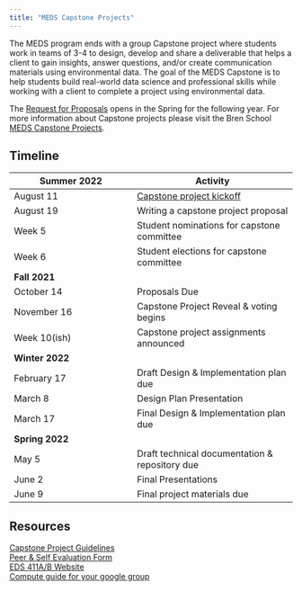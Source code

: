 ```yaml
---
title: "MEDS Capstone Projects"
---
```


The MEDS program ends with a group Capstone project where students work in teams of 3-4 to design, develop and share a deliverable that helps a client to gain insights, answer questions, and/or create communication materials using environmental data. The goal of the MEDS Capstone is to help students build real-world data science and professional skills while working with a client to complete a project using environmental data. 

The [Request for Proposals](https://bren.ucsb.edu/research/masters-research/request-proposals-meds) opens in the Spring for the following year. For more information about Capstone projects please visit the Bren School [MEDS Capstone Projects](https://bren.ucsb.edu/masters-programs/master-environmental-data-science/meds-capstone-projects).

## Timeline

|Summer 2022        | Activity                |
|-------------------|-------------------------|
| August 11          | [Capstone project kickoff](https://docs.google.com/presentation/d/1LZCSsSWMCEL2dKqM2RzIjGJWAxC18S6jSpXQGyTDL9Q/edit#slide=id.ge6b7f452cd_0_6982)  |
| August 19         | Writing a capstone project proposal |
| Week 5            | Student nominations for capstone committee  |
| Week 6            | Student elections for capstone committee  |
| **Fall 2021**
| October 14        | Proposals Due           |
| November 16       | Capstone Project Reveal & voting begins |
| Week 10(ish)      | Capstone project assignments announced |
| **Winter 2022**
| February 17       | Draft Design & Implementation plan due   |
| March 8           | Design Plan Presentation |
| March 17          | Final Design & Implementation plan due |
| **Spring 2022**
| May 5             | Draft technical documentation & repository due |
| June 2            | Final Presentations |
| June 9            | Final project materials due |


## Resources

[Capstone Project Guidelines](https://bren.ucsb.edu/media/3557/download)  
[Peer & Self Evaluation Form](https://bren.ucsb.edu/media/3556/download)  
[EDS 411A/B Website](https://allisonhorst.github.io/EDS_411AB_meds-capstone/)  
[Compute guide for your google group](https://bren.zendesk.com/hc/en-us/articles/4415068315156-Google-Group-Guide-for-Capstone-Projects)
